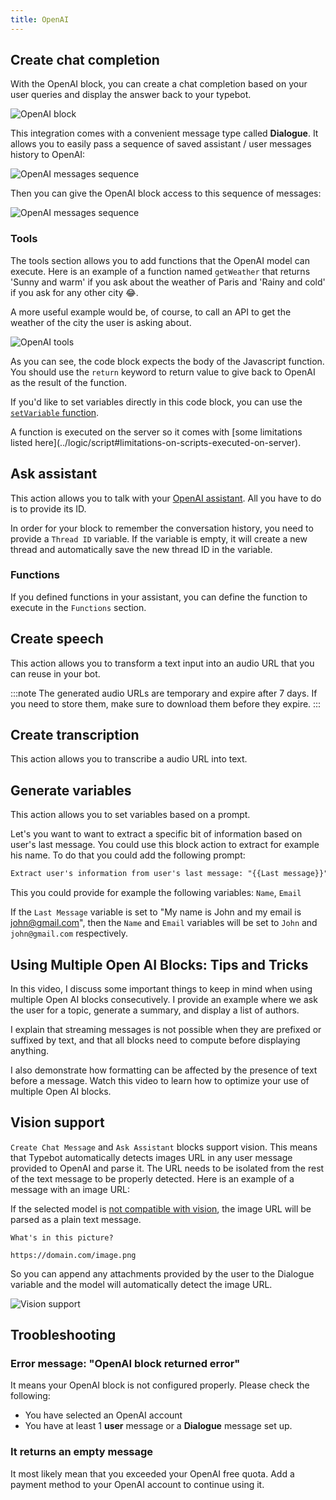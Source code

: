 ```yaml
---
title: OpenAI
---
```



## Create chat completion

With the OpenAI block, you can create a chat completion based on your user queries and display the answer back to your typebot.

<Frame>
  <img
    src="/images/blocks/integrations/openai/overview.png"
    alt="OpenAI block"
  />
</Frame>

This integration comes with a convenient message type called **Dialogue**. It allows you to easily pass a sequence of saved assistant / user messages history to OpenAI:

<Frame>
  <img
    src="/images/blocks/integrations/openai/append-to-history.png"
    alt="OpenAI messages sequence"
  />
</Frame>

Then you can give the OpenAI block access to this sequence of messages:

<Frame>
  <img
    src="/images/blocks/integrations/openai/dialogue-usage.png"
    alt="OpenAI messages sequence"
  />
</Frame>

### Tools

The tools section allows you to add functions that the OpenAI model can execute. Here is an example of a function named `getWeather` that returns 'Sunny and warm' if you ask about the weather of Paris and 'Rainy and cold' if you ask for any other city 😂.

A more useful example would be, of course, to call an API to get the weather of the city the user is asking about.

<Frame>
  <img src="/images/blocks/integrations/openai/tools.png" alt="OpenAI tools" />
</Frame>

As you can see, the code block expects the body of the Javascript function. You should use the `return` keyword to return value to give back to OpenAI as the result of the function.

If you'd like to set variables directly in this code block, you can use the [`setVariable` function](../logic/script#setvariable-function).

<Warning>
  A function is executed on the server so it comes with [some limitations listed
  here](../logic/script#limitations-on-scripts-executed-on-server).
</Warning>

## Ask assistant

This action allows you to talk with your [OpenAI assistant](https://platform.openai.com/assistants). All you have to do is to provide its ID.

In order for your block to remember the conversation history, you need to provide a `Thread ID` variable. If the variable is empty, it will create a new thread and automatically save the new thread ID in the variable.

<LoomVideo id="daa20fcc5984472a875a3ad4d3fc2a3a" />

### Functions

If you defined functions in your assistant, you can define the function to execute in the `Functions` section.

## Create speech

This action allows you to transform a text input into an audio URL that you can reuse in your bot.

:::note
The generated audio URLs are temporary and expire after 7 days. If you need to store them, make sure to download them before they expire.
:::

<LoomVideo id="ccca6cbf16ed4d01b513836775db06a3" />

## Create transcription

This action allows you to transcribe a audio URL into text.

## Generate variables

This action allows you to set variables based on a prompt.

Let's you want to want to extract a specific bit of information based on user's last message. You could use this block action to extract for example his name. To do that you could add the following prompt:

```txt
Extract user's information from user's last message: "{{Last message}}"
```

This you could provide for example the following variables: `Name`, `Email`

If the `Last Message` variable is set to "My name is John and my email is john@gmail.com", then the `Name` and `Email` variables will be set to `John` and `john@gmail.com` respectively.

## Using Multiple Open AI Blocks: Tips and Tricks

In this video, I discuss some important things to keep in mind when using multiple Open AI blocks consecutively. I provide an example where we ask the user for a topic, generate a summary, and display a list of authors.

I explain that streaming messages is not possible when they are prefixed or suffixed by text, and that all blocks need to compute before displaying anything.

I also demonstrate how formatting can be affected by the presence of text before a message. Watch this video to learn how to optimize your use of multiple Open AI blocks.

<LoomVideo id="35dc8af6b9244762acc4a5acf275fb43" />

## Vision support

`Create Chat Message` and `Ask Assistant` blocks support vision. This means that Typebot automatically detects images URL in any user message provided to OpenAI and parse it. The URL needs to be isolated from the rest of the text message to be properly detected. Here is an example of a message with an image URL:

If the selected model is [not compatible with vision](https://platform.openai.com/docs/models), the image URL will be parsed as a plain text message.

```
What's in this picture?

https://domain.com/image.png
```

So you can append any attachments provided by the user to the Dialogue variable and the model will automatically detect the image URL.

<Frame>
  <img
    src="/images/blocks/integrations/openai/vision.avif"
    alt="Vision support"
  />
</Frame>

## Troobleshooting

### Error message: "OpenAI block returned error"

It means your OpenAI block is not configured properly. Please check the following:

- You have selected an OpenAI account
- You have at least 1 **user** message or a **Dialogue** message set up.

### It returns an empty message

It most likely mean that you exceeded your OpenAI free quota. Add a payment method to your OpenAI account to continue using it.

